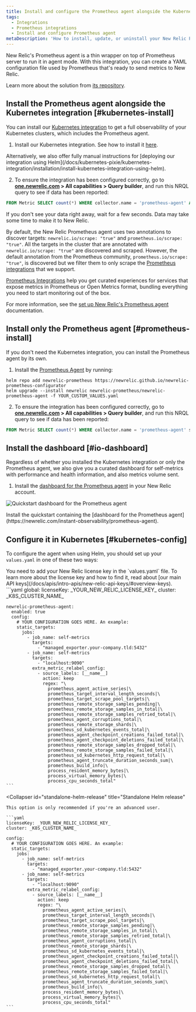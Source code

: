 ```yaml
---
title: Install and configure the Prometheus agent alongside the Kubernetes integration
tags:
  - Integrations
  - Prometheus integrations
  - Install and configure Prometheus agent
metaDescription: 'How to install, update, or uninstall your New Relic Prometheus agent alongside the Kubernetes integration.'
---
```




New Relic's Prometheus agent is a thin wrapper on top of Prometheus server to run it in agent mode. With this integration, you can create a YAML configuration file used by Prometheus that's ready to send metrics to New Relic.

Learn more about the solution from [its repository](https://github.com/newrelic/newrelic-prometheus-configurator).

## Install the Prometheus agent alongside the Kubernetes integration [#kubernetes-install]

You can install our [Kubernetes integration](/docs/kubernetes-pixie/kubernetes-integration/get-started/introduction-kubernetes-integration) to get a full observability of your Kubernetes clusters, which includes the Prometheus agent.

1. Install our Kubernetes integration. See how to install it [here](/docs/kubernetes-pixie/kubernetes-integration/installation/kubernetes-integration-install-configure).

<Callout variant="tip">
  Alternatively, we also offer fully manual instructions for [deploying our integration using Helm](/docs/kubernetes-pixie/kubernetes-integration/installation/install-kubernetes-integration-using-helm).
</Callout>

2. To ensure the integration has been configured correctly, go to **[one.newrelic.com](https://one.newrelic.com) > All capabilities > Query builder**, and run this NRQL query to see if data has been reported:

  ```sql
  FROM Metric SELECT count(*) WHERE collector.name = 'prometheus-agent' AND cluster_name = 'YOUR_CLUSTER_NAME' since 1 hour ago
  ```

<Callout variant="tip">
  If you don't see your data right away, wait for a few seconds. Data may take some time to make it to New Relic.
</Callout>

By default, the New Relic Prometheus agent uses two annotations to discover targets: `newrelic.io/scrape: "true"` and `prometheus.io/scrape: "true"`. All the targets in the cluster that are annotated with `newrelic.io/scrape: "true"` are discovered and scraped. However, the default annotation from the Prometheus community, `prometheus.io/scrape: "true"`, is discovered but we filter them to only scrape the [Prometheus integrations](/docs/infrastructure/prometheus-integrations/integrations-list/integrations-list-intro) that we support.

[Prometheus Integrations](/docs/infrastructure/prometheus-integrations/integrations-list/integrations-list-intro) help you get curated experiences for services that expose metrics in Prometheus or Open Metrics format, bundling everything you need to start monitoring out of the box.

For more information, see the [set up New Relic's Prometheus agent](/docs/integrations/prometheus-integrations/install-configure-prometheus-agent/setup-prometheus-agent) documentation.

## Install only the Prometheus agent [#prometheus-install]

If you don't need the Kubernetes integration, you can install the Prometheus agent by its own.

1. Install the [Prometheus Agent](https://github.com/newrelic/newrelic-prometheus-configurator#readme) by running:
  ```shell
  helm repo add newrelic-prometheus https://newrelic.github.io/newrelic-prometheus-configurator
  helm upgrade --install newrelic newrelic-prometheus/newrelic-prometheus-agent -f YOUR_CUSTOM_VALUES.yaml
  ```

2. To ensure the integration has been configured correctly, go to **[one.newrelic.com](https://one.newrelic.com) > All capabilities > Query builder**, and run this NRQL query to see if data has been reported:

  ```sql
  FROM Metric SELECT count(*) WHERE collector.name = 'prometheus-agent' since 1 hour ago
  ```

## Install the dashboard [#io-dashboard]

Regardless of whether you installed the Kubernetes integration or only the Prometheus agent, we also give you a curated dashboard for self-metrics with performance and health information, and also metrics volume sent.

1. Install the [dashboard for the Prometheus agent](https://newrelic.com/instant-observability/prometheus-agent) in your New Relic account.

<img
  title="Quickstart dashboard for the Prometheus agent"
  alt="Quickstart dashboard for the Prometheus agent"
  src={infrastructurePrometheusIoDashboard}
/>

<figcaption>
  Install the quickstart containing the [dashboard for the Prometheus agent](https://newrelic.com/instant-observability/prometheus-agent).
</figcaption>

## Configure it in Kubernetes [#kubernetes-config]

To configure the agent when using Helm, you should set up your `values.yaml` in one of these two ways:

<Callout variant="tip">
  You need to add your New Relic license key in the `values.yaml` file. To learn more about the license key and how to find it, read about [our main API keys](/docs/apis/intro-apis/new-relic-api-keys/#overview-keys).
</Callout>

<CollapserGroup>
  <Collapser
    id="nri-bundle"
    title="Installed using our Helm bundle"
  >
    ```yaml
    global:
      licenseKey: _YOUR_NEW_RELIC_LICENSE_KEY_
      cluster: _K8S_CLUSTER_NAME_

    newrelic-prometheus-agent:
      enabled: true
      config:
        # YOUR CONFIGURATION GOES HERE. An example:
        static_targets:
          jobs:
            - job_name: self-metrics
              targets:
                - "managed_exporter.your-company.tld:5432"
            - job_name: self-metrics
              targets:
                - "localhost:9090"
              extra_metric_relabel_config:
                - source_labels: [__name__]
                  action: keep
                  regex: "\
                    prometheus_agent_active_series|\
                    prometheus_target_interval_length_seconds|\
                    prometheus_target_scrape_pool_targets|\
                    prometheus_remote_storage_samples_pending|\
                    prometheus_remote_storage_samples_in_total|\
                    prometheus_remote_storage_samples_retried_total|\
                    prometheus_agent_corruptions_total|\
                    prometheus_remote_storage_shards|\
                    prometheus_sd_kubernetes_events_total|\
                    prometheus_agent_checkpoint_creations_failed_total|\
                    prometheus_agent_checkpoint_deletions_failed_total|\
                    prometheus_remote_storage_samples_dropped_total|\
                    prometheus_remote_storage_samples_failed_total|\
                    prometheus_sd_kubernetes_http_request_total|\
                    prometheus_agent_truncate_duration_seconds_sum|\
                    prometheus_build_info|\
                    process_resident_memory_bytes|\
                    process_virtual_memory_bytes|\
                    process_cpu_seconds_total"
    ```
  </Collapser>

  <Collapser
    id="standalone-helm-release"
    title="Standalone Helm release"
  >
    This option is only recommended if you're an advanced user.

    ```yaml
    licenseKey: _YOUR_NEW_RELIC_LICENSE_KEY_
    cluster: _K8S_CLUSTER_NAME_

    config:
      # YOUR CONFIGURATION GOES HERE. An example:
      static_targets:
        jobs:
          - job_name: self-metrics
            targets:
              - "managed_exporter.your-company.tld:5432"
          - job_name: self-metrics
            targets:
              - "localhost:9090"
            extra_metric_relabel_config:
              - source_labels: [__name__]
                action: keep
                regex: "\
                  prometheus_agent_active_series|\
                  prometheus_target_interval_length_seconds|\
                  prometheus_target_scrape_pool_targets|\
                  prometheus_remote_storage_samples_pending|\
                  prometheus_remote_storage_samples_in_total|\
                  prometheus_remote_storage_samples_retried_total|\
                  prometheus_agent_corruptions_total|\
                  prometheus_remote_storage_shards|\
                  prometheus_sd_kubernetes_events_total|\
                  prometheus_agent_checkpoint_creations_failed_total|\
                  prometheus_agent_checkpoint_deletions_failed_total|\
                  prometheus_remote_storage_samples_dropped_total|\
                  prometheus_remote_storage_samples_failed_total|\
                  prometheus_sd_kubernetes_http_request_total|\
                  prometheus_agent_truncate_duration_seconds_sum|\
                  prometheus_build_info|\
                  process_resident_memory_bytes|\
                  process_virtual_memory_bytes|\
                  process_cpu_seconds_total"
    ```
  </Collapser>
</CollapserGroup>
